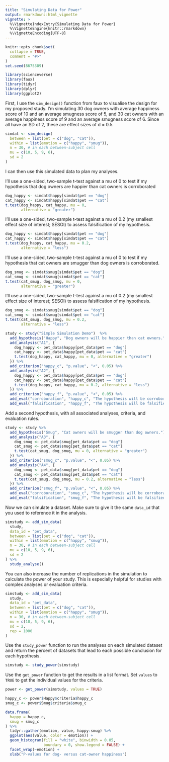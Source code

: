 ```yaml
---
title: "Simulating Data for Power"
output: rmarkdown::html_vignette
vignette: >
  %\VignetteIndexEntry{Simulating Data for Power}
  %\VignetteEngine{knitr::rmarkdown}
  %\VignetteEncoding{UTF-8}
---
```


```r
knitr::opts_chunk$set(
  collapse = TRUE,
  comment = "#>"
)
set.seed(8675309)
```

```r
library(scienceverse)
library(faux)
library(tidyr)
library(dplyr)
library(ggplot2)
```

First, I use the `sim_design()` function from faux to visualise the design for my proposed study. I'm simulating 30 dog owners with average happiness score of 10 and an average smugness score of 5, and 30 cat owners with an average happiness score of 9 and an average smugness score of 6. Since all have an SD of 2, these are effect sizes of d = 0.5.

```r
simdat <- sim_design(
  between = list(pet = c("dog", "cat")),
  within = list(emotion = c("happy", "smug")),
  n = 30, # in each between-subject cell
  mu = c(10, 5, 9, 6),
  sd = 2
)
```

I can then use this simulated data to plan my analyses.

I'll use a one-sided, two-sample t-test against a mu of 0 to test if my hypothesis that dog owners are happier than cat owners is corroborated

```r
dog_happy <- simdat$happy[simdat$pet == "dog"]
cat_happy <- simdat$happy[simdat$pet == "cat"]
t.test(dog_happy, cat_happy, mu = 0, 
       alternative = "greater")
```

I'll use a one-sided, two-sample t-test against a mu of 0.2 (my smallest effect size of interest; SESOI) to assess falsification of my hypothesis.

```r
dog_happy <- simdat$happy[simdat$pet == "dog"]
cat_happy <- simdat$happy[simdat$pet == "cat"]
t.test(dog_happy, cat_happy, mu = 0.2, 
       alternative = "less")
```

I'll use a one-sided, two-sample t-test against a mu of 0 to test if my hypothesis that cat owners are smugger than dog owners is corroborated.

```r
dog_smug <- simdat$smug[simdat$pet == "dog"]
cat_smug <- simdat$smug[simdat$pet == "cat"]
t.test(cat_smug, dog_smug, mu = 0, 
       alternative = "greater")
```

I'll use a one-sided, two-sample t-test against a mu of 0.2 (my smallest effect size of interest; SESOI) to assess falsification of my hypothesis.

```r
dog_smug <- simdat$smug[simdat$pet == "dog"]
cat_smug <- simdat$smug[simdat$pet == "cat"]
t.test(cat_smug, dog_smug, mu = 0.2, 
       alternative = "less")
```


```r
study <- study("Simple Simulation Demo")  %>%
  add_hypothesis("Happy", "Dog owners will be happier than cat owners.") %>%
  add_analysis("A1", {
    dog_happy <- pet_data$happy[pet_data$pet == "dog"]
    cat_happy <- pet_data$happy[pet_data$pet == "cat"]
    t.test(dog_happy, cat_happy, mu = 0, alternative = "greater")
  }) %>%
  add_criterion("happy_c", "p.value", "<", 0.05) %>%
  add_analysis("A2", {
    dog_happy <- pet_data$happy[pet_data$pet == "dog"]
    cat_happy <- pet_data$happy[pet_data$pet == "cat"]
    t.test(dog_happy, cat_happy, mu = 0.2, alternative = "less")
  }) %>%
  add_criterion("happy_f", "p.value", "<", 0.05) %>%
  add_eval("corroboration", "happy_c", "The hypothesis will be corroborated if dog owners are significantly happier than cat owners.") %>%
  add_eval("falsification", "happy_f", "The hypothesis will be falsified if dog owners are significantly less than 0.2 units happier than cat owners.")
```

Add a second hypothesis, with all associated analyses, criteria, and evaluation rules.

```r
study <- study %>%
  add_hypothesis("Smug", "Cat owners will be smugger than dog owners.") %>%
  add_analysis("A3", {
    dog_smug <- pet_data$smug[pet_data$pet == "dog"]
    cat_smug <- pet_data$smug[pet_data$pet == "cat"]
    t.test(cat_smug, dog_smug, mu = 0, alternative = "greater")
  }) %>%
  add_criterion("smug_c", "p.value", "<", 0.05) %>%
  add_analysis("A4", {
    dog_smug <- pet_data$smug[pet_data$pet == "dog"]
    cat_smug <- pet_data$smug[pet_data$pet == "cat"]
    t.test(cat_smug, dog_smug, mu = 0.2, alternative = "less")
  }) %>%
  add_criterion("smug_f", "p.value", "<", 0.05) %>%
  add_eval("corroboration", "smug_c", "The hypothesis will be corroborated if cat owners are significantly smugger than dog owners.") %>%
  add_eval("falsification", "smug_f", "The hypothesis will be falsified if cat owners are significantly less than 0.2 units smugger than dog owners.")
```

Now we can simulate a dataset. Make sure to give it the same `data_id` that you used to reference it in the analysis.

```r
simstudy <- add_sim_data(
  study,
  data_id = "pet_data",
  between = list(pet = c("dog", "cat")),
  within = list(emotion = c("happy", "smug")),
  n = 30, # in each between-subject cell
  mu = c(10, 5, 9, 6),
  sd = 2
) %>%
  study_analyse()
```

You can also increase the number of replications in the simulation to calculate the power of your study. This is especially helpful for studies with complex analyses or evaluation criteria.

```r
simstudy <- add_sim_data(
  study,
  data_id = "pet_data",
  between = list(pet = c("dog", "cat")),
  within = list(emotion = c("happy", "smug")),
  n = 30, # in each between-subject cell
  mu = c(10, 5, 9, 6),
  sd = 2,
  rep = 1000
)
```

Use the `study_power` function to run the analyses on each simulated dataset and return the percent of datasets that lead to each possible conclusion for each hypothesis.

```r
simstudy <- study_power(simstudy)
```

Use the `get_power` function to get the results in a list format. Set `values` to `TRUE` to get the individual values for the criteria.

```r
power <- get_power(simstudy, values = TRUE)

happy_c <- power$Happy$criteria$happy_c
smug_c <- power$Smug$criteria$smug_c
```


```r
data.frame(
  happy = happy_c,
  smug = smug_c
) %>%
  tidyr::gather(emotion, value, happy:smug) %>%
  ggplot(aes(value, color = emotion)) +
  geom_histogram(fill = "white", binwidth = 0.05, 
                 boundary = 0, show.legend = FALSE) +
  facet_wrap(~emotion) +
  xlab("P-values for dog- versus cat-owner happiness")
  
```


